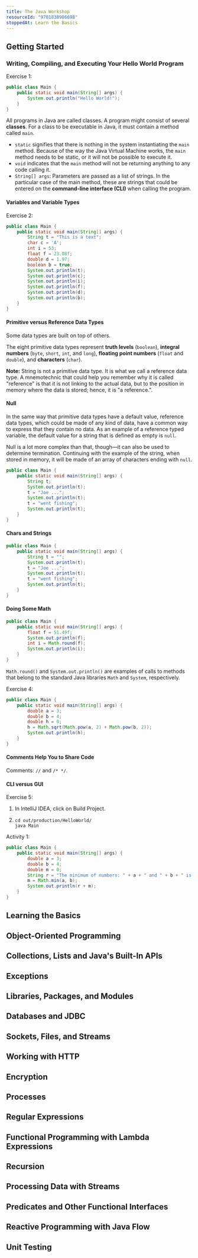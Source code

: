 ```yaml
---
title: The Java Workshop
resourceId: "9781838986698"
stoppedAt: Learn the Basics
---
```


## Getting Started

### Writing, Compiling, and Executing Your Hello World Program

Exercise 1:

```java nu fp=src/Main.java
public class Main {
    public static void main(String[] args) {
        System.out.println("Hello World!");
    }
}
```

All programs in Java are called classes. A program might consist of several
**classes**. For a class to be executable in Java, it must contain a method
called `main`.

- `static` signifies that there is nothing in the system instantiating the
  `main` method. Because of the way the Java Virtual Machine works, the `main`
  method needs to be static, or it will not be possible to execute it.
- `void` indicates that the `main` method will not be returning anything to any
  code calling it.
- `String[] args`: Parameters are passed as a list of strings. In the particular
  case of the main method, these are strings that could be entered on the
  **command-line interface (CLI)** when calling the program.

#### Variables and Variable Types

Exercise 2:

```java nu fp=src/Main.java
public class Main {
    public static void main(String[] args) {
        String t = "This is a text";
        char c = 'A';
        int i = 53;
        float f = 23.08f;
        double d = 1.97;
        boolean b = true;
        System.out.println(t);
        System.out.println(c);
        System.out.println(i);
        System.out.println(f);
        System.out.println(d);
        System.out.println(b);
    }
}
```

#### Primitive versus Reference Data Types

Some data types are built on top of others.

The eight primitive data types represent **truth levels** (`boolean`),
**integral numbers** (`byte`, `short`, `int`, and `long`), **floating point
numbers** (`float` and `double`), and **characters** (`char`).

**Note:** String is not a primitive data type. It is what we call a reference
data type. A mnemotechnic that could help you remember why it is called
"reference" is that it is not linking to the actual data, but to the position in
memory where the data is stored; hence, it is "a reference.".

#### Null

In the same way that primitive data types have a default value, reference data
types, which could be made of any kind of data, have a common way to express
that they contain no data. As an example of a reference typed variable, the
default value for a string that is defined as empty is `null`.

Null is a lot more complex than that, though—it can also be used to determine
termination. Continuing with the example of the string, when stored in memory,
it will be made of an array of characters ending with `null`.

```java nu fp=src/Main.java
public class Main {
    public static void main(String[] args) {
        String t;
        System.out.println(t);
        t = "Joe ...";
        System.out.println(t);
        t = "went fishing";
        System.out.println(t);
    }
}
```

#### Chars and Strings

```java nu fp=src/Main.java
public class Main {
    public static void main(String[] args) {
        String t = "";
        System.out.println(t);
        t = "Joe ...";
        System.out.println(t);
        t = "went fishing";
        System.out.println(t);
    }
}
```

#### Doing Some Math

```java nu fp=src/Main.java
public class Main {
    public static void main(String[] args) {
        float f = 51.49f;
        System.out.println(f);
        int i = Math.round(f);
        System.out.println(i);
    }
}
```

`Math.round()` and `System.out.println()` are examples of calls to methods that
belong to the standard Java libraries `Math` and `System`, respectively.

Exercise 4:

```java nu fp=src/Main.java
public class Main {
    public static void main(String[] args) {
        double a = 3;
        double b = 4;
        double h = 0;
        h = Math.sqrt(Math.pow(a, 2) + Math.pow(b, 2));
        System.out.println(h);
    }
}
```

#### Comments Help You to Share Code

Comments: `//` and `/* */`.

#### CLI versus GUI

Exercise 5:

1. In IntelliJ IDEA, click on <Scr>Build Project</Scr>.
2. ```shell
   cd out/production/HelloWorld/
   java Main
   ```

Activity 1:

```java nu fp=src/Main.java
public class Main {
    public static void main(String[] args) {
        double a = 3;
        double b = 4;
        double m = 0;
        String r = "The minimum of numbers: " + a + " and " + b + " is ";
        m = Math.min(a, b);
        System.out.println(r + m);
    }
}
```

## Learning the Basics

## Object-Oriented Programming

## Collections, Lists and Java's Built-In APIs

## Exceptions

## Libraries, Packages, and Modules

## Databases and JDBC

## Sockets, Files, and Streams

## Working with HTTP

## Encryption

## Processes

## Regular Expressions

## Functional Programming with Lambda Expressions

## Recursion

## Processing Data with Streams

## Predicates and Other Functional Interfaces

## Reactive Programming with Java Flow

## Unit Testing
